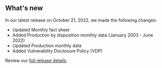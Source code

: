 ## What's new

In our latest release on October 21, 2022, we made the following changes:

- Updated <Link href="/fact-sheet" linkType="default">Monthly fact sheet</Link>
- Added <Link href="/downloads/production-by-disposition/" linkType="default">Production by disposition monthly data (January 2003 - June 2022)</Link>
- Updated <Link href="/downloads/production-by-month/" linkType="default">Production monthly data</Link>
- Added <Link href="/vdp/" linkType="default">Vulnerability Disclosure Policy (VDP)</Link>

Review our [full release details](https://github.com/ONRR/nrrd/releases).
